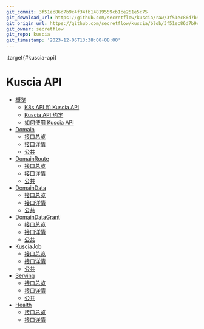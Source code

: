 ```yaml
---
git_commit: 3f51ec86d7b9c4f34fb14819559cb1ce251e5c75
git_download_url: https://github.com/secretflow/kuscia/raw/3f51ec86d7b9c4f34fb14819559cb1ce251e5c75/docs/reference/apis/index.rst
git_origin_url: https://github.com/secretflow/kuscia/blob/3f51ec86d7b9c4f34fb14819559cb1ce251e5c75/docs/reference/apis/index.rst
git_owner: secretflow
git_repo: kuscia
git_timestamp: '2023-12-06T13:38:00+08:00'
---
```


:target{#kuscia-api}

# Kuscia API

<TableOfContents>


  - [概览](summary_cn.mdx)
    - [K8s API 和 Kuscia API](summary_cn.mdx#api-all)
    - [Kuscia API 约定](summary_cn.mdx#kuscia-api)
    - [如何使用 Kuscia API](summary_cn.mdx#id3)
  - [Domain](domain_cn.mdx)
    - [接口总览](domain_cn.mdx#id1)
    - [接口详情](domain_cn.mdx#id2)
    - [公共](domain_cn.mdx#id7)
  - [DomainRoute](domainroute_cn.mdx)
    - [接口总览](domainroute_cn.mdx#id1)
    - [接口详情](domainroute_cn.mdx#id2)
    - [公共](domainroute_cn.mdx#id6)
  - [DomainData](domaindata_cn.mdx)
    - [接口总览](domaindata_cn.mdx#id1)
    - [接口详情](domaindata_cn.mdx#id2)
    - [公共](domaindata_cn.mdx#id8)
  - [DomainDataGrant](domaindatagrant_cn.mdx)
    - [接口总览](domaindatagrant_cn.mdx#id1)
    - [接口详情](domaindatagrant_cn.mdx#id2)
    - [公共](domaindatagrant_cn.mdx#list-domain-data-grant)
  - [KusciaJob](kusciajob_cn.mdx)
    - [接口总览](kusciajob_cn.mdx#id1)
    - [接口详情](kusciajob_cn.mdx#id2)
    - [公共](kusciajob_cn.mdx#id8)
  - [Serving](serving_cn.mdx)
    - [接口总览](serving_cn.mdx#id1)
    - [接口详情](serving_cn.mdx#id2)
    - [公共](serving_cn.mdx#id7)
  - [Health](health_cn.mdx)
    - [接口总览](health_cn.mdx#id1)
    - [接口详情](health_cn.mdx#id2)
</TableOfContents>
